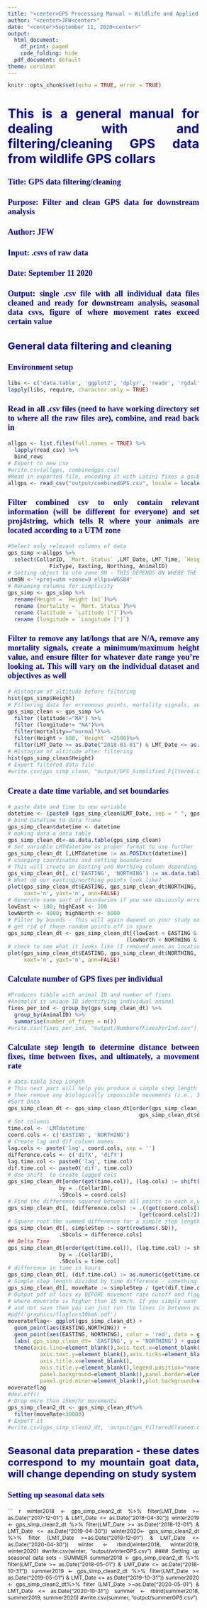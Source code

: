 ```yaml
---
title: "<center>GPS Processing Manual – Wildlife and Applied Genomics Lab<center>"
author: "<center>JFW<center>"
date: "<center>September 11, 2020<center>"
output:
  html_document:
    df_print: paged
    code_folding: hide
  pdf_document: default
theme: cerulean
---
```

<style type="text/css">

body{ /* Normal  */
      font-size: 12px;
  }
td {  /* Table  */
  font-size: 8px;
}
h1.title {
  font-size: 38px;
  color: DarkGreen;
}
h1 { /* Header 1 */
  font-size: 28px;
  color: DarkBlue;
}
h2 { /* Header 2 */
    font-size: 22px;
  color: DarkBlue;
}
h3 { /* Header 3 */
  font-size: 18px;
  font-family: "Times New Roman", Times, serif;
  color: DarkBlue;
}
code.r{ /* Code block */
    font-size: 12px;
}
pre { /* Code block - determines code spacing between lines */
    font-size: 14px;
}
body {
text-align: justify
}
</style>


```r
knitr::opts_chunk$set(echo = TRUE, error = TRUE)
```
# This is a general manual for dealing with and filtering/cleaning GPS data from wildlife GPS collars

### Title: GPS data filtering/cleaning
### Purpose: Filter and clean GPS data for downstream analysis
### Author: JFW
### Input: .csvs of raw data
### Date: September 11 2020
### Output: single .csv file with all individual data files cleaned and ready for downstream analysis, seasonal data csvs, figure of where movement rates exceed certain value

## General data filtering and cleaning
### Environment setup
```r
libs <- c('data.table', 'ggplot2', 'dplyr', 'readr', 'rgdal')
lapply(libs, require, character.only = TRUE)
```
### Read in all .csv files (need to have working directory set to where all the raw files are), combine, and read back in
```r
allgps <- list.files(full.names = TRUE) %>% 
  lapply(read_csv) %>% 
  bind_rows 
# Export to new csv
#write.csv(allgps, combinedgps.csv)
#Read in exported file, encoding it with Latin1 fixes a gsub error I kept getting
allgps <- read_csv("output/combinedGPS.csv", locale = locale(encoding = "Latin1"))
```
### Filter combined csv to only contain relevant information (will be different for everyone) and set proj4string, which tells R where your animals are located according to a UTM zone
```r
#Select only relevant columns of data
gps_simp <-allgps %>%
  select(CollarID, `Mort. Status` ,LMT_Date, LMT_Time, `Height [m]`, DOP,  `Latitude [°]`,`Longitude [°]`,
             FixType, Easting, Northing, AnimalID)
# Setting object to utm zone 9N - THIS DEPENDS ON WHERE THE DATA COMES FROM - CHECK FOR YOUR UTM ZONE
utm9N <-'+proj=utm +zone=9 ellps=WGS84'
# Renaming columns for simplicity
gps_simp <- gps_simp %>%
  rename(Height = `Height [m]`)%>%
  rename (mortality = `Mort. Status`)%>%
  rename (latitude = `Latitude [°]`)%>%
  rename (longitude = `Longitude [°]`)
```

### Filter to remove any lat/longs that are N/A, remove any mortality signals, create a minimum/maximum height value, and ensure filter for whatever date range you're looking at. This will vary on the individual dataset and objectives as well
``` r
# Histogram of altitude before filtering
hist(gps_simp$Height)
# Filtering data for erroneous points, mortality signals, and height restrictions
gps_simp_clean <- gps_simp %>%
  filter (latitude!="NA") %>%
  filter (longitude!= "NA")%>%
  filter(mortality=="normal")%>%
  filter(Height > 600, `Height` <2500)%>%
  filter(LMT_Date >= as.Date("2018-01-01") & LMT_Date <= as.Date("2020-10-31"))
# Histogram of altitude after filtering
hist(gps_simp_clean$Height)
# Export filtered data file
#write.csv(gps_simp_clean, "output/GPS_Simplified_Filtered.csv")
```
### Create a date time variable, and set boundaries
``` r
# paste date and time to new variable 
datetime <- (paste0 (gps_simp_clean$LMT_Date, sep = " ", gps_simp_clean$LMT_Time))
# bind DateTime to data frame
gps_simp_clean$datetime <- datetime
# making data a data table
gps_simp_clean_dt<-as.data.table(gps_simp_clean)
# Set variable LMTdatetime as proper format to use further
gps_simp_clean_dt [,LMTdatetime := as.POSIXct(datetime)]
# changing coordinates and setting boundaries 
# This will create an Easting and Northing column depending on your Longitude/Latitude
gps_simp_clean_dt[, c('EASTING', 'NORTHING') := as.data.table(project(cbind(longitude, latitude), utm9N))]
# What do our easting/northing points look like?
plot(gps_simp_clean_dt$EASTING, gps_simp_clean_dt$NORTHING,
     xaxt='n', yaxt='n', ann=FALSE)
# Generate some sort of boundaries if you see obviously erroneous points in plot above - values below are just random, boundaries depend on individual datasets
lowEast <- 100; highEast <- 100
lowNorth <- 4000; highNorth <- 5000
# Filter by bounds - This will again depend on your study extent but will help
# get rid of those random points off in space
gps_simp_clean_dt <- gps_simp_clean_dt[(lowEast < EASTING & EASTING < highEast) &
                                     (lowNorth < NORTHING & EASTING < highNorth)]
# check to see what it looks like (I removed axes as location data is sensitive)
plot(gps_simp_clean_dt$EASTING, gps_simp_clean_dt$NORTHING,
     xaxt='n', yaxt='n', ann=FALSE)
```




### Calculate number of GPS fixes per individual
``` r
#Produces tibble with animal ID and number of fixes
#Animalid is unique ID identifying individual animal
fixes_per_ind <- group_by(gps_simp_clean_dt) %>%
  group_by(AnimalID) %>%
  summarise(number_of_fixes = n())
#write.csv(fixes_per_ind, "output/NumberofFixesPerInd.csv")
```

### Calculate step length to determine distance between fixes, time between fixes, and ultimately, a movement rate
``` r
# data.table Step Length 
# This next part will help you produce a simple step length and then a movement rate so that you can 
# then remove any biologically impossible movements (i.e., 30km/hr movement rates) 
#Sort Data
gps_simp_clean_dt <- gps_simp_clean_dt[order(gps_simp_clean_dt$AnimalID, 
                                         gps_simp_clean_dt$datetime),]
# Set columns
time.col <- 'LMTdatetime'
coord.cols <- c('EASTING', 'NORTHING')
# Create lag and dif column names
lag.cols <- paste('lag', coord.cols, sep = '')
difference.cols <- c('difX', 'difY')
lag.time.col <- paste0('lag', time.col)
dif.time.col <- paste0('dif', time.col)
# Use shift  to create lagged cols
gps_simp_clean_dt[order(get(time.col)), (lag.cols) := shift(.SD, 1, NA, 'lag'),
                by = .(CollarID),
                .SDcols = coord.cols]
# Find the difference squared between all points in each x,y separately
gps_simp_clean_dt[, (difference.cols) := .((get(coord.cols[1]) - get(lag.cols[1])) ^2,
                                         (get(coord.cols[2]) - get(lag.cols[2])) ^2)]
# Square root the summed difference for a simple step length
gps_simp_clean_dt[, simpleStep := sqrt(rowSums(.SD)),
                .SDcols = difference.cols]
## Delta Time
gps_simp_clean_dt[order(get(time.col)), (lag.time.col) := shift(.SD, 1, NA, 'lag'), 
                by = .(CollarID),
                .SDcols = time.col]
# difference in time in hours
gps_simp_clean_dt[, (dif.time.col) := as.numeric(get(time.col) - get(lag.time.col), units = 'hours')]
# Simple step length divided by time difference - something here is generating infinites
gps_simp_clean_dt[, moveRate := simpleStep / (get(dif.time.col))]
# Output pdf of locs xy BEFORE movement rate cutoff and flag the locs----
# where moverate is higher than 15 km/h. If you simply want to view the plots
# and not save them you can just run the lines in between pdf and dev.off()
#pdf('graphics/flaglocs30kmh.pdf')
moverateflag<- ggplot(gps_simp_clean_dt) +
  geom_point(aes(EASTING,NORTHING)) + 
  geom_point(aes(EASTING, NORTHING), color = 'red', data = gps_simp_clean_dt[moveRate > 30000]) + 
  labs( gps_simp_clean_dt= 'EASTING', y = 'NORTHING') + guides(color = FALSE)+
  theme(axis.line=element_blank(),axis.text.x=element_blank(),
          axis.text.y=element_blank(),axis.ticks=element_blank(),
          axis.title.x=element_blank(),
          axis.title.y=element_blank(),legend.position="none",
          panel.background=element_blank(),panel.border=element_blank(),panel.grid.major=element_blank(),
          panel.grid.minor=element_blank(),plot.background=element_blank())
moverateflag
#dev.off()
# Drop more than 15km/hr movements
gps_simp_clean2_dt <- gps_simp_clean_dt%>%
  filter(moveRate<30000)
# Export it 
#write.csv(gps_simp_clean2_dt, 'output/gps_FilteredCleaned.csv')
```
## Seasonal data preparation - these dates correspond to my mountain goat data, will change depending on study system
### Setting up seasonal data sets 

``` r
winter2018 <- gps_simp_clean2_dt %>%
  filter(LMT_Date >= as.Date("2017-12-01") & LMT_Date <= as.Date("2018-04-30"))
winter2019 <- gps_simp_clean2_dt %>%
  filter(LMT_Date >= as.Date("2018-12-01") & LMT_Date <= as.Date("2019-04-30"))
winter2020<- gps_simp_clean2_dt %>%
  filter (LMT_Date >=as.Date("2019-12-01") & LMT_Date <= as.Date("2020-04-30"))
winter <- rbind(winter2018, winter2019, winter2020)
#write.csv(winter, "output/winterGPS.csv")
#### Setting up seasonal data sets - SUMMER 
summer2018 <- gps_simp_clean2_dt %>%
  filter(LMT_Date >= as.Date("2018-05-01") & LMT_Date <= as.Date("2018-10-31"))
summer2019 <- gps_simp_clean2_dt %>%
  filter(LMT_Date >= as.Date("2019-05-01") & LMT_Date <= as.Date("2019-10-31"))
summer2020 <- gps_simp_clean2_dt%>%
  filter (LMT_Date >=as.Date("2020-05-01") & LMT_Date <= as.Date("2020-10-31"))
summer <- rbind(summer2018, summer2019, summer2020)
#write.csv(summer, "output/summerGPS.csv")